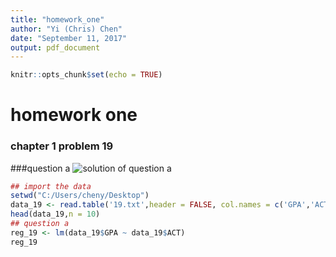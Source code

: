 ```yaml
---
title: "homework_one"
author: "Yi (Chris) Chen"
date: "September 11, 2017"
output: pdf_document
---
```


```r
knitr::opts_chunk$set(echo = TRUE)
```

# homework one
### chapter 1 problem 19
###question a
![solution of question a](C:/Users/cheny/Desktop/1.png)
```r
## import the data
setwd("C:/Users/cheny/Desktop")
data_19 <- read.table('19.txt',header = FALSE, col.names = c('GPA','ACT'))
head(data_19,n = 10)
## question a
reg_19 <- lm(data_19$GPA ~ data_19$ACT)
reg_19
```